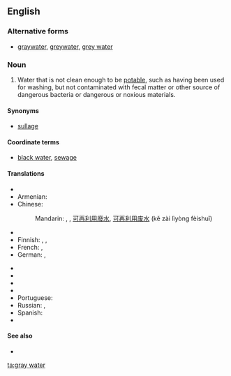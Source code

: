 ==English==

===Alternative forms===
* [[graywater]], [[greywater]], [[grey water]]

===Noun===
{{en-noun|head=[[gray]] [[water]]|-}}

# Water that is not clean enough to be [[potable]], such as having been used for washing, but not contaminated with fecal matter or other source of dangerous bacteria or dangerous or noxious materials.

====Synonyms====
* [[sullage]]

====Coordinate terms====
* [[black water]], [[sewage]]

====Translations====
{{trans-top|non-potable, but non-toxic water}}
* {{trreq|ar}}
* Armenian: {{t|hy|[[կենցաղային]] [[կեղտաջուր]]|sc=Armn}}
* Chinese:
*: Mandarin: {{t|cmn|中水|tr=zhōngshuǐ|sc=Hani}}, {{t|cmn|灰水|tr=huīshuǐ|sc=Hani}}, [[可]][[再]][[利用]][[廢水]], [[可]][[再]][[利用]][[废水]] (kě zài lìyòng fèishuǐ)
* {{trreq|nl}}
* Finnish: {{t+|fi|harmaa}} {{t+|fi|vesi}}, {{t-|fi|harmaavesi}}, {{t+|fi|pesuvesi}}
* French: {{t-|fr|eau de ménage|f}}, {{t|fr|eaux grises|f-p}}
* German: {{t-|de|Grauwasser|n}}, {{t-|de|Nutzwasser|n}}
{{trans-mid}}
* {{trreq|hi}}
* {{trreq|it}}
* {{trreq|ja}}
* {{trreq|ko}}
* Portuguese: {{t-|pt|água cinza|f}}
* Russian: {{t-|ru|серая вода|f|tr=séraja vodá}}, {{t-|ru|бытовые сточные воды|f-p|tr=bytovýje stóčnyje vódy}}
* Spanish: {{t-|es|aguas grises|p}}
* {{trreq|vi}}
{{trans-bottom}}

====See also====
* {{pedia}}

[[ta:gray water]]
